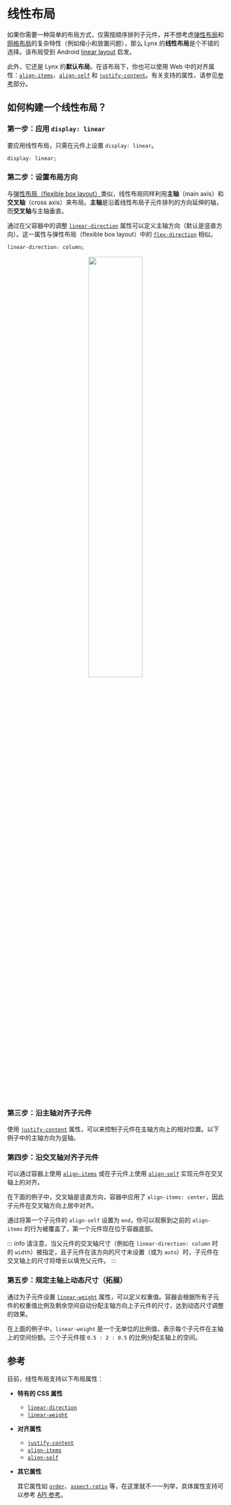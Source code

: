 
# 线性布局

如果你需要一种简单的布局方式，仅需按顺序排列子元件，并不想考虑[弹性布局](./flexible-box-layout.mdx)和[网格布局](./grid-layout.mdx)的复杂特性（例如缩小和放置问题），那么 Lynx 的**线性布局**是个不错的选择。该布局受到 Android [linear layout](https://developer.android.com/develop/ui/views/layout/linear) 启发。

此外，它还是 Lynx 的**默认布局**。在该布局下，你也可以使用 Web 中的对齐属性：[`align-items`](api/css/properties/align-items.mdx)、[`align-self`](api/css/properties/align-self.mdx) 和 [`justify-content`](api/css/properties/justify-content.mdx)。有关支持的属性，请参见[参考](#参考)部分。

## 如何构建一个线性布局？

### 第一步：应用 `display: linear`

要应用线性布局，只需在元件上设置 `display: linear`。

```css
display: linear;
```

### 第二步：设置布局方向

与[弹性布局（flexible box layout）](./flexible-box-layout.mdx)类似，线性布局同样利用**主轴**（main axis）和**交叉轴**（cross axis）来布局。**主轴**是沿着线性布局子元件排列的方向延伸的轴，而**交叉轴**与主轴垂直。

通过在父容器中的调整 [`linear-direction`](api/css/properties/linear-direction.mdx) 属性可以定义主轴方向（默认是竖直方向）。这一属性与弹性布局（flexible box layout）中的 [`flex-direction`](api/css/properties/flex-direction.mdx) 相似。

```css
linear-direction: column;
```

<center>
  <img
    width="50%"
    src="https://lf-lynx.tiktok-cdns.com/obj/lynx-artifacts-oss-sg/lynx-website/assets/doc/linear_main_axis.png"
  />
</center>

### 第三步：沿主轴对齐子元件

使用 [`justify-content`](api/css/properties/justify-content.mdx) 属性，可以来控制子元件在主轴方向上的相对位置。以下例子中的主轴方向为竖轴。

<Go
  img="https://lf-lynx.tiktok-cdns.com/obj/lynx-artifacts-oss-sg/lynx-website/assets/doc/layout/linear_justify_content.png"
  example="layout"
  defaultEntryFile="dist/linear_justify_content.lynx.bundle"
  defaultFile="src/linear_justify_content/index.tsx"
  highlight="{9,16,23}"
  entry="src/linear_justify_content"
/>

### 第四步：沿交叉轴对齐子元件

可以通过容器上使用 [`align-items`](api/css/properties/align-items.mdx) 或在子元件上使用 [`align-self`](api/css/properties/align-self.mdx) 实现元件在交叉轴上的对齐。

在下面的例子中，交叉轴是竖直方向，容器中应用了 `align-items: center`，因此子元件在交叉轴方向上居中对齐。

<Go
  img="https://lf-lynx.tiktok-cdns.com/obj/lynx-artifacts-oss-sg/lynx-website/assets/doc/layout/linear_align_items.png"
  example="layout"
  defaultEntryFile="dist/linear_align_items.lynx.bundle"
  defaultFile="src/linear_align_items/index.tsx"
  highlight="{27}"
  entry="src/linear_align_items"
/>

通过将第一个子元件的 `align-self` 设置为 `end`，你可以观察到之前的 `align-items` 的行为被覆盖了，第一个元件现在位于容器底部。

<Go
  img="https://lf-lynx.tiktok-cdns.com/obj/lynx-artifacts-oss-sg/lynx-website/assets/doc/layout/linear_align_self.png"
  example="layout"
  defaultEntryFile="dist/linear_align_self.lynx.bundle"
  defaultFile="src/linear_align_self/index.tsx"
  highlight="{17,27}"
  entry="src/linear_align_self"
/>

::: info
请注意，当父元件的交叉轴尺寸（例如在 `linear-direction: column` 时的 `width`）被指定，且子元件在该方向的尺寸未设置（或为 `auto`）时，子元件在交叉轴上的尺寸将增长以填充父元件。
:::

### 第五步：规定主轴上动态尺寸（拓展）

通过为子元件设置 [`linear-weight`](api/css/properties/linear-weight.mdx) 属性，可以定义权重值。容器会根据所有子元件的权重值比例及剩余空间自动分配主轴方向上子元件的尺寸，达到动态尺寸调整的效果。

<Go
  img="https://lf-lynx.tiktok-cdns.com/obj/lynx-artifacts-oss-sg/lynx-website/assets/doc/layout/linear_linear_weight.png"
  example="layout"
  defaultEntryFile="dist/linear_weight.lynx.bundle"
  defaultFile="src/linear_weight/index.tsx"
  highlight="{33,42,51}"
  entry="src/linear_weight"
/>

在上面的例子中，`linear-weight` 是一个无单位的比例值，表示每个子元件在主轴上的空间份额。三个子元件按 `0.5 : 2 : 0.5` 的比例分配主轴上的空间。

## 参考

目前，线性布局支持以下布局属性：

- **特有的 CSS 属性**

  - [`linear-direction`](api/css/properties/linear-direction.mdx)
  - [`linear-weight`](api/css/properties/linear-weight.mdx)

- **对齐属性**

  - [`justify-content`](api/css/properties/justify-content.mdx)
  - [`align-items`](api/css/properties/align-items.mdx)
  - [`align-self`](api/css/properties/align-self.mdx)

- **其它属性**

  其它属性如 [`order`](api/css/properties/order.mdx)、[`aspect-ratio`](api/css/properties/aspect-ratio.mdx) 等，在这里就不一一列举，具体属性支持可以参考 [API 参考](api/css/properties.mdx)。
